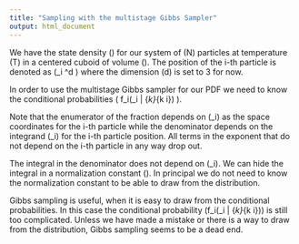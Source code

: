 ```yaml
---
title: "Sampling with the multistage Gibbs Sampler"
output: html_document
---
```


We have the state density \(\rho\) for our system of \(N\) particles at temperature \(T\) in a centered cuboid of volume \(\Lambda\). The position of the i-th particle is denoted as \(\mathbf{r}_i \in \mathbb{R}^d \) where the dimension \(d\) is set to 3 for now.

\begin{equation}
\rho(\{\mathbf{r}_k\}) = \frac1Z \; \exp\big[ -\frac1T \sum_{i<j} V_{ij} \big]\;, \qquad V_{ij} = \dfrac{q_i q_j}{|\mathbf{r}_i - \mathbf{r}_j|} + \dfrac{1}{|\mathbf{r}_i - \mathbf{r}_j|^8}
\end{equation}

In order to use the multistage Gibbs sampler for our PDF we need to know the conditional probabilities \( f_i(\mathbf{r}_i | \{\mathbf{r}_k\}_{k \neq i}) \).

\begin{align}
f_i(\mathbf{r}_i | \{\mathbf{r}_k\}_{k \neq i}) &= \dfrac{\rho(\mathbf{r}_i,\{\mathbf{r}_k\}_{k \neq i})}{\rho(\{\mathbf{r}_k\}_{k \neq i})} = \dfrac{\rho(\mathbf{r}_i,\{\mathbf{r}_k\}_{k \neq i})}{\int_\Lambda \text{d}\mathbf{x}_i\; \rho(\mathbf{x}_i,\{\mathbf{r}_k\}_{k \neq i})}\\
&= \dfrac{\exp\big[ -\frac1T \sum_{i<j} V_{ij}(\mathbf{r}_i,\{\mathbf{r}_k\}_{k \neq i}) \big]) \big]}{\int_\Lambda \text{d}\mathbf{x}_i\; \exp\big[ -\frac1T \sum_{i<j} V_{ij}(\mathbf{x}_i,\{\mathbf{r}_k\}_{k \neq i}) \big]}
\end{align}

Note that the enumerator of the fraction depends on \(\mathbf{r}_i\) as the space coordinates for the i-th particle while the denominator depends on the integrand \(\mathbf{x}_i\) for the i-th particle position. All terms in the exponent that do not depend on the i-th particle in any way drop out.

\begin{align}
\Rightarrow f_i(\mathbf{r}_i | \{\mathbf{r}_k\}_{k \neq i}) &= \dfrac{\exp\big[ -\frac1T \sum_{j\neq i} V_{ij}(\mathbf{r}_i,\{\mathbf{r}_k\}_{k \neq i}) \big]) \big]}{\int_\Lambda \text{d}\mathbf{x}_i\; \exp\big[ -\frac1T \sum_{j \neq i} V_{ij}(\mathbf{x}_i,\{\mathbf{r}_k\}_{k \neq i}) \big]} \\
&= \dfrac{\exp\big[ -\frac1T \sum_{j\neq i} \dfrac{q_i q_j}{|\mathbf{r}_i - \mathbf{r}_j|} + \dfrac{1}{|\mathbf{r}_i - \mathbf{r}_j|^8} \big]}{\int_\Lambda \text{d}\mathbf{x}_i\;\exp\big[ -\frac1T \sum_{j\neq i} \dfrac{q^x_i q_j}{|\mathbf{x}_i - \mathbf{r}_j|} + \dfrac{1}{|\mathbf{x}_i - \mathbf{r}_j|^8} \big]} \\
&= \eta\; \exp\big[ -\frac1T \sum_{j\neq i} \dfrac{q_i q_j}{|\mathbf{r}_i - \mathbf{r}_j|} + \dfrac{1}{|\mathbf{r}_i - \mathbf{r}_j|^8} \big]
\end{align}

The integral in the denominator does not depend on \(\mathbf{r}_i\). We can hide the integral in a normalization constant \(\eta\). In principal we do not need to know the normalization constant to be able to draw from the distribution.


Gibbs sampling is useful, when it is easy to draw from the conditional probabilities. In this case the conditional probability \(f_i(\mathbf{r}_i | \{\mathbf{r}_k\}_{k \neq i})\) is still too complicated. Unless we have made a mistake or there is a way to draw from the distribution, Gibbs sampling seems to be a dead end.
